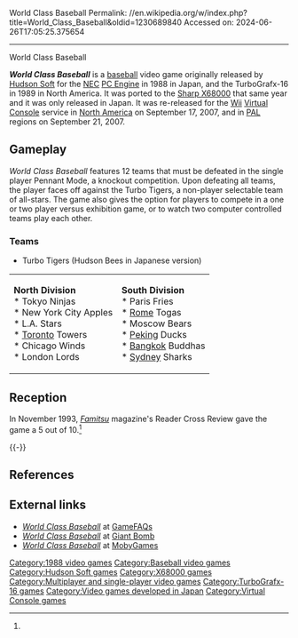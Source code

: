 World Class Baseball
Permalink: //en.wikipedia.org/w/index.php?title=World_Class_Baseball&oldid=1230689840
Accessed on: 2024-06-26T17:05:25.375654



------
World Class Baseball
{{Use mdy dates|date=May 2022}}
{{Refimprove|date=September 2012}}
{{Infobox video game
|title     = World Class Baseball
|image     = TurboGrafx-16 World Class Baseball cover art.jpg
|developer = [[Hudson Soft]]
|publisher = {{vgrelease|JP|Hudson Soft|NA|[[NEC]]}}
|composer  = Daisuke Inoue
|series    = ''Power League''
|platforms = [[TurboGrafx-16]], [[Virtual Console]], [[X68000]]
|released  = '''TurboGrafx-16'''{{vgrelease|JP|June 24, 1988|NA|August 29, 1989}} '''X68000'''{{vgrelease|JP|December 1988}} '''Virtual Console'''{{vgrelease|NA|September 17, 2007|EU|September 21, 2007}}
|genre     = [[Sports game|Sports]]
|modes     = [[Single-player]], [[multiplayer]]
}}

'''''World Class Baseball''''' is a [[baseball]] video game originally released by [[Hudson Soft]] for the [[NEC]] [[TurboGrafx-16|PC Engine]] in 1988 in Japan, and the TurboGrafx-16 in 1989 in North America. It was ported to the [[X68000|Sharp X68000]] that same year and it was only released in Japan. It was re-released for the [[Wii]] [[Virtual Console]] service in [[North America]] on September 17, 2007, and in [[PAL]] regions on September 21, 2007.

== Gameplay ==
''World Class Baseball'' features 12 teams that must be defeated in the single player Pennant Mode, a knockout competition. Upon defeating all teams, the player faces off against the Turbo Tigers, a non-player selectable team of all-stars. The game also gives the option for players to compete in a one or two player versus exhibition game, or to watch two computer controlled teams play each other.

=== Teams ===
* Turbo Tigers (Hudson Bees in Japanese version)

{| class="wikitable"
|-
|'''North Division'''<br/>* Tokyo Ninjas<br/>* New York City Apples<br/>* L.A. Stars<br/>* [[Toronto]] Towers<br/>* Chicago Winds<br/>* London Lords|| '''South Division'''<br/>* Paris Fries<br/>* [[Rome]] Togas<br/>* Moscow Bears<br/>* [[Beijing|Peking]] Ducks<br/>* [[Bangkok]] Buddhas <br/>* [[Sydney]] Sharks
|}

== Reception ==
{{Video game reviews
|ASM = (TG-16) 9/12<ref name="ASMtg-16PLB">{{cite magazine|last=Siegk|first=Matthias|url=https://archive.org/stream/asm_magazine-1989-67#page/n65/mode/2up|title=BASEBALL: SEGA contra PC-ENGINE – Offener Schlagabtausch zweier Konsolen... — Power League Baseball |magazine=[[Aktueller Software Markt]]|issue=33|publisher=Tronic Verlag|date=July 1989|pages=66–67|lang=de}}</ref>
|EuroG = (Wii) 7/10<ref name="EuroGVCwcb">{{cite web|last=Whitehead|first=Dan|url=https://www.eurogamer.net/articles/R_vcroundup_240907|title=Virtual Console Roundup – Ninja ninja baseball|work=[[Eurogamer]]|publisher=[[Gamer Network]]|date=September 24, 2007|access-date=September 8, 2021}}</ref>
|Fam = (TG-16) 5/10<ref name="FamPL">{{cite magazine|title= 読者クロスレビュー: スーパーパワーリーグ|magazine=[[Famitsu]]|issue=257|publisher=[[ASCII Corporation]]|date=November 12–19, 1993|page=40|lang=ja}}</ref>
|NLife = (Wii) {{Rating|6|10}}<ref name="NLifeVCWCB">{{cite web|url=https://www.nintendolife.com/reviews/tg16/world_class_baseball|title=World Class Baseball Review (TG-16) – Batter up!|work=[[Nintendo Life]]|publisher=Nlife Media|date=September 17, 2007|access-date=September 8, 2021}}</ref> 
|award1Pub = ''[[Electronic Gaming Monthly]]'' (1989)
|award1 = Best Sports-Themed Video Game <small>(TG-16)</small><ref name="EGMTBo89">{{cite magazine|url=https://archive.org/stream/Electronic_Gaming_Monthly_05/page/n17/mode/1up|title=Best And Worst Of 1989 – Best Sports-Themed Video Game|magazine=[[Electronic Gaming Monthly]]|issue=5|publisher=Sendai Publishing|date=December 1989|page=18}}</ref>
|rev1 = ''[[TurboPlay]]''
|rev1Score = (TG-16) {{Rating|8|10}}<ref name="TPtg-16WCB">{{cite magazine|url=https://retrocdn.net/index.php?title=File:TurboPlay_US_11.pdf&page=30|title=TurboPlay Rates the Games – Volume 2: World Class Baseball|magazine=[[TurboPlay]]|issue=11|publisher=[[Larry Flynt Publications]]|date=February–March 1992|page=30}}</ref>
}}

In November 1993, ''[[Famitsu]]'' magazine's Reader Cross Review gave the game a 5 out of 10.<ref name="FamPL"/>

{{-}}

==References==
{{reflist}}

==External links==
{{Portal|1980s|Japan|Video games}}

* [https://gamefaqs.gamespot.com/tg16/578600-world-class-baseball ''World Class Baseball''] at [[GameFAQs]]
* [https://www.giantbomb.com/world-class-baseball/3030-20977/ ''World Class Baseball''] at [[Giant Bomb]]
* [https://www.mobygames.com/game/world-class-baseball ''World Class Baseball''] at [[MobyGames]]

{{DEFAULTSORT:World Class Baseball}}
[[Category:1988 video games]]
[[Category:Baseball video games]]
[[Category:Hudson Soft games]]
[[Category:X68000 games]]
[[Category:Multiplayer and single-player video games]]
[[Category:TurboGrafx-16 games]]
[[Category:Video games developed in Japan]]
[[Category:Virtual Console games]]


{{Baseball-videogame-stub}}